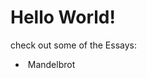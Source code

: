 

# Hello World!

check out some of the Essays:

- &nbsp;<Link href="/mandelbrot"><a>Mandelbrot</a></Link>
